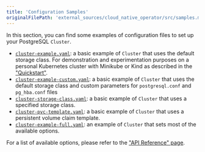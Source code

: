 ```yaml
---
title: 'Configuration Samples'
originalFilePath: 'external_sources/cloud_native_operator/src/samples.md'
---
```



In this section, you can find some examples of configuration files to set up your PostgreSQL `Cluster`.

* [`cluster-example.yaml`](samples/cluster-example.yaml):
   a basic example of `Cluster` that uses the default storage class. For demonstration and experimentation purposes
   on a personal Kubernetes cluster with Minikube or Kind as described in the ["Quickstart"](quickstart.md).
* [`cluster-example-custom.yaml`](samples/cluster-example-custom.yaml):
   a basic example of `Cluster` that uses the default storage class and custom parameters for `postgresql.conf` and
   `pg_hba.conf` files
* [`cluster-storage-class.yaml`](samples/cluster-storage-class.yaml):
   a basic example of `Cluster` that uses a specified storage class.
* [`cluster-pvc-template.yaml`](samples/cluster-pvc-template.yaml):
   a basic example of `Cluster` that uses a persistent volume claim template.
* [`cluster-example-full.yaml`](samples/cluster-example-full.yaml):
   an example of `Cluster` that sets most of the available options.

For a list of available options, please refer to the ["API Reference" page](api_reference.md).
